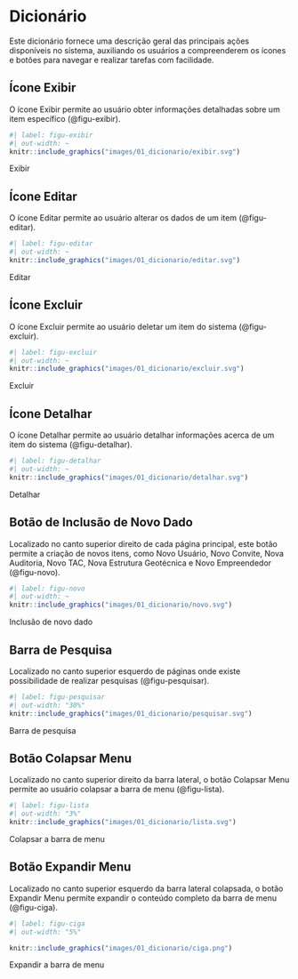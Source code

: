 # Dicionário {#sec-dicionario}

Este dicionário fornece uma descrição geral das principais ações disponíveis no sistema, auxiliando os usuários a compreenderem os ícones e botões para navegar e realizar tarefas com facilidade.

## Ícone Exibir
O ícone Exibir permite ao usuário obter informações detalhadas sobre um item específico (@figu-exibir).

::: {#figu-exibir}
```r
#| label: figu-exibir
#| out-width: ~
knitr::include_graphics("images/01_dicionario/exibir.svg")
```
Exibir
:::

## Ícone Editar
O ícone Editar permite ao usuário alterar os dados de um item (@figu-editar).

::: {#figu-editar}
```r
#| label: figu-editar
#| out-width: ~
knitr::include_graphics("images/01_dicionario/editar.svg")
```
Editar
:::
  
## Ícone Excluir
O ícone Excluir permite ao usuário deletar um item do sistema (@figu-excluir).

::: {#figu-excluir}
```r
#| label: figu-excluir
#| out-width: ~
knitr::include_graphics("images/01_dicionario/excluir.svg")
```
Excluir
:::

## Ícone Detalhar
O ícone Detalhar permite ao usuário detalhar informações acerca de um item do sistema (@figu-detalhar).

::: {#figu-detalhar}
```r
#| label: figu-detalhar
#| out-width: ~
knitr::include_graphics("images/01_dicionario/detalhar.svg")
```
Detalhar
:::

## Botão de Inclusão de Novo Dado
Localizado no canto superior direito de cada página principal, este botão permite a criação de novos itens, como Novo Usuário, Novo Convite, Nova Auditoria, Novo TAC, Nova Estrutura Geotécnica e Novo Empreendedor (@figu-novo).

::: {#figu-novo}
```r
#| label: figu-novo
#| out-width: ~
knitr::include_graphics("images/01_dicionario/novo.svg")
```
Inclusão de novo dado
:::

## Barra de Pesquisa
Localizado no canto superior esquerdo de páginas onde existe possibilidade de realizar pesquisas (@figu-pesquisar).

::: {#figu-pesquisar}
```r
#| label: figu-pesquisar
#| out-width: "30%"
knitr::include_graphics("images/01_dicionario/pesquisar.svg")
```
Barra de pesquisa
:::

## Botão Colapsar Menu
Localizado no canto superior direito da barra lateral, o botão Colapsar Menu permite ao usuário colapsar a barra de menu (@figu-lista).

::: {#figu-lista}
```r
#| label: figu-lista
#| out-width: "3%"
knitr::include_graphics("images/01_dicionario/lista.svg")
```
Colapsar a barra de menu
:::

## Botão Expandir Menu
Localizado no canto superior esquerdo da barra lateral colapsada, o botão Expandir Menu permite expandir o conteúdo completo da barra de menu (@figu-ciga).

::: {#figu-ciga}
```r
#| label: figu-ciga
#| out-width: "5%"

knitr::include_graphics("images/01_dicionario/ciga.png")
```
Expandir a barra de menu
:::
